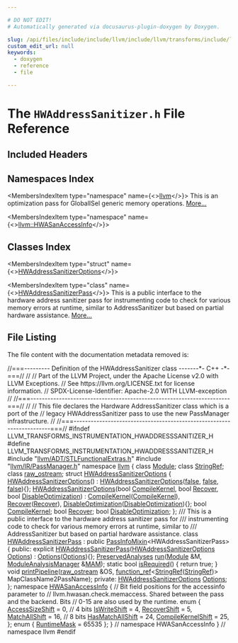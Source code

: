```yaml
---

# DO NOT EDIT!
# Automatically generated via docusaurus-plugin-doxygen by Doxygen.

slug: /api/files/include/include/llvm/include/llvm/transforms/include/llvm/transforms/instrumentation/hwaddresssanitizer-h
custom_edit_url: null
keywords:
  - doxygen
  - reference
  - file

---
```





# The `HWAddressSanitizer.h` File Reference

<DoxygenPage pluginConfig={pluginConfig}>



## Included Headers

<IncludesList>
<IncludesListItem
  filePath="llvm/ADT/STLFunctionalExtras.h"
  permalink="/docs/api/files/include/include/llvm/include/llvm/adt/stlfunctionalextras-h"
  isLocal="true" />
<IncludesListItem
  filePath="llvm/IR/PassManager.h"
  permalink="/docs/api/files/include/include/llvm/include/llvm/ir/passmanager-h"
  isLocal="true" />
</IncludesList>

## Namespaces Index

<MembersIndex>

<MembersIndexItem
  type="namespace"
  name={<><a href="/docs/api/namespaces/llvm">llvm</a></>}>
This is an optimization pass for GlobalISel generic memory operations. <a href="/docs/api/namespaces/llvm/#details">More...</a>
</MembersIndexItem>

<MembersIndexItem
  type="namespace"
  name={<><a href="/docs/api/namespaces/llvm/hwasanaccessinfo">llvm::HWASanAccessInfo</a></>}>
</MembersIndexItem>

</MembersIndex>

## Classes Index

<MembersIndex>

<MembersIndexItem
  type="struct"
  name={<><a href="/docs/api/structs/llvm/hwaddresssanitizeroptions">HWAddressSanitizerOptions</a></>}>
</MembersIndexItem>

<MembersIndexItem
  type="class"
  name={<><a href="/docs/api/classes/llvm/hwaddresssanitizerpass">HWAddressSanitizerPass</a></>}>
This is a public interface to the hardware address sanitizer pass for instrumenting code to check for various memory errors at runtime, similar to AddressSanitizer but based on partial hardware assistance. <a href="/docs/api/classes/llvm/hwaddresssanitizerpass/#details">More...</a>
</MembersIndexItem>

</MembersIndex>


## File Listing

The file content with the documentation metadata removed is:

<ProgramListing>

<Link id="l00001" /><CodeLine lineNumber="1"><span class="doxyHighlightComment">//===--------- Definition of the HWAddressSanitizer class -------&#42;- C++ -&#42;-===//</span></CodeLine>
<Link id="l00002" /><CodeLine lineNumber="2"><span class="doxyHighlightComment">//</span></CodeLine>
<Link id="l00003" /><CodeLine lineNumber="3"><span class="doxyHighlightComment">// Part of the LLVM Project, under the Apache License v2.0 with LLVM Exceptions.</span></CodeLine>
<Link id="l00004" /><CodeLine lineNumber="4"><span class="doxyHighlightComment">// See https://llvm.org/LICENSE.txt for license information.</span></CodeLine>
<Link id="l00005" /><CodeLine lineNumber="5"><span class="doxyHighlightComment">// SPDX-License-Identifier: Apache-2.0 WITH LLVM-exception</span></CodeLine>
<Link id="l00006" /><CodeLine lineNumber="6"><span class="doxyHighlightComment">//</span></CodeLine>
<Link id="l00007" /><CodeLine lineNumber="7"><span class="doxyHighlightComment">//===----------------------------------------------------------------------===//</span></CodeLine>
<Link id="l00008" /><CodeLine lineNumber="8"><span class="doxyHighlightComment">//</span></CodeLine>
<Link id="l00009" /><CodeLine lineNumber="9"><span class="doxyHighlightComment">// This file declares the Hardware AddressSanitizer class which is a port of the</span></CodeLine>
<Link id="l00010" /><CodeLine lineNumber="10"><span class="doxyHighlightComment">// legacy HWAddressSanitizer pass to use the new PassManager infrastructure.</span></CodeLine>
<Link id="l00011" /><CodeLine lineNumber="11"><span class="doxyHighlightComment">//</span></CodeLine>
<Link id="l00012" /><CodeLine lineNumber="12"><span class="doxyHighlightComment">//===----------------------------------------------------------------------===//</span></CodeLine>
<Link id="l00013" /><CodeLine lineNumber="13"><span class="doxyHighlightPreprocessor">#ifndef LLVM&#95;TRANSFORMS&#95;INSTRUMENTATION&#95;HWADDRESSSANITIZER&#95;H</span></CodeLine>
<Link id="l00014" /><CodeLine lineNumber="14"><span class="doxyHighlightPreprocessor">#define LLVM&#95;TRANSFORMS&#95;INSTRUMENTATION&#95;HWADDRESSSANITIZER&#95;H</span></CodeLine>
<Link id="l00015" /><CodeLine lineNumber="15"></CodeLine>
<Link id="l00016" /><CodeLine lineNumber="16"><span class="doxyHighlightPreprocessor">#include &quot;<a href="/docs/api/files/include/include/llvm/include/llvm/adt/stlfunctionalextras-h">llvm/ADT/STLFunctionalExtras.h</a>&quot;</span></CodeLine>
<Link id="l00017" /><CodeLine lineNumber="17"><span class="doxyHighlightPreprocessor">#include &quot;<a href="/docs/api/files/include/include/llvm/include/llvm/ir/passmanager-h">llvm/IR/PassManager.h</a>&quot;</span></CodeLine>
<Link id="l00018" /><CodeLine lineNumber="18"></CodeLine>
<Link id="l00019" /><CodeLine lineNumber="19"><span class="doxyHighlightKeyword">namespace </span><span class="doxyHighlight"><a href="/docs/api/namespaces/llvm">llvm</a> &#123;</span></CodeLine>
<Link id="l00020" /><CodeLine lineNumber="20"><span class="doxyHighlightKeyword">class </span><span class="doxyHighlight"><a href="/docs/api/classes/llvm/module">Module</a>;</span></CodeLine>
<Link id="l00021" /><CodeLine lineNumber="21"><span class="doxyHighlightKeyword">class </span><span class="doxyHighlight"><a href="/docs/api/classes/llvm/stringref">StringRef</a>;</span></CodeLine>
<Link id="l00022" /><CodeLine lineNumber="22"><span class="doxyHighlightKeyword">class </span><span class="doxyHighlight"><a href="/docs/api/classes/llvm/raw-ostream">raw&#95;ostream</a>;</span></CodeLine>
<Link id="l00023" /><CodeLine lineNumber="23"></CodeLine>
<Link id="l00024" /><CodeLine lineNumber="24" lineLink="/docs/api/structs/llvm/hwaddresssanitizeroptions"><span class="doxyHighlightKeyword">struct </span><span class="doxyHighlight"><a href="/docs/api/structs/llvm/hwaddresssanitizeroptions/#a52751a1bf37512e6e63f656fd6baec43">HWAddressSanitizerOptions</a> &#123;</span></CodeLine>
<Link id="l00025" /><CodeLine lineNumber="25" lineLink="/docs/api/structs/llvm/hwaddresssanitizeroptions/#a52751a1bf37512e6e63f656fd6baec43"><span class="doxyHighlight">  <a href="/docs/api/structs/llvm/hwaddresssanitizeroptions/#a52751a1bf37512e6e63f656fd6baec43">HWAddressSanitizerOptions</a>()</span></CodeLine>
<Link id="l00026" /><CodeLine lineNumber="26"><span class="doxyHighlight">      : <a href="/docs/api/structs/llvm/hwaddresssanitizeroptions/#a52751a1bf37512e6e63f656fd6baec43">HWAddressSanitizerOptions</a>(<a href="/docs/api/namespaces/false">false</a>, <a href="/docs/api/namespaces/false">false</a>, <a href="/docs/api/namespaces/false">false</a>)&#123;&#125;;</span></CodeLine>
<Link id="l00027" /><CodeLine lineNumber="27" lineLink="/docs/api/structs/llvm/hwaddresssanitizeroptions/#addf0ca8595cee9d3f2e5132d0f39ef5a"><span class="doxyHighlight">  <a href="/docs/api/structs/llvm/hwaddresssanitizeroptions/#addf0ca8595cee9d3f2e5132d0f39ef5a">HWAddressSanitizerOptions</a>(</span><span class="doxyHighlightKeywordType">bool</span><span class="doxyHighlight"> <a href="/docs/api/structs/llvm/hwaddresssanitizeroptions/#acb2ab5c8bc00a0cd362da9cd7f5be977">CompileKernel</a>, </span><span class="doxyHighlightKeywordType">bool</span><span class="doxyHighlight"> <a href="/docs/api/structs/llvm/hwaddresssanitizeroptions/#a7b9a0142cf386d313523a43eb366b3bc">Recover</a>,</span></CodeLine>
<Link id="l00028" /><CodeLine lineNumber="28"><span class="doxyHighlight">                            </span><span class="doxyHighlightKeywordType">bool</span><span class="doxyHighlight"> <a href="/docs/api/structs/llvm/hwaddresssanitizeroptions/#ae00a6da588e40382cc08287da796248a">DisableOptimization</a>)</span></CodeLine>
<Link id="l00029" /><CodeLine lineNumber="29"><span class="doxyHighlight">      : <a href="/docs/api/structs/llvm/hwaddresssanitizeroptions/#acb2ab5c8bc00a0cd362da9cd7f5be977">CompileKernel</a>(<a href="/docs/api/structs/llvm/hwaddresssanitizeroptions/#acb2ab5c8bc00a0cd362da9cd7f5be977">CompileKernel</a>), <a href="/docs/api/structs/llvm/hwaddresssanitizeroptions/#a7b9a0142cf386d313523a43eb366b3bc">Recover</a>(<a href="/docs/api/structs/llvm/hwaddresssanitizeroptions/#a7b9a0142cf386d313523a43eb366b3bc">Recover</a>),</span></CodeLine>
<Link id="l00030" /><CodeLine lineNumber="30"><span class="doxyHighlight">        <a href="/docs/api/structs/llvm/hwaddresssanitizeroptions/#ae00a6da588e40382cc08287da796248a">DisableOptimization</a>(<a href="/docs/api/structs/llvm/hwaddresssanitizeroptions/#ae00a6da588e40382cc08287da796248a">DisableOptimization</a>)&#123;&#125;;</span></CodeLine>
<Link id="l00031" /><CodeLine lineNumber="31" lineLink="/docs/api/structs/llvm/hwaddresssanitizeroptions/#acb2ab5c8bc00a0cd362da9cd7f5be977"><span class="doxyHighlight">  </span><span class="doxyHighlightKeywordType">bool</span><span class="doxyHighlight"> <a href="/docs/api/structs/llvm/hwaddresssanitizeroptions/#acb2ab5c8bc00a0cd362da9cd7f5be977">CompileKernel</a>;</span></CodeLine>
<Link id="l00032" /><CodeLine lineNumber="32" lineLink="/docs/api/structs/llvm/hwaddresssanitizeroptions/#a7b9a0142cf386d313523a43eb366b3bc"><span class="doxyHighlight">  </span><span class="doxyHighlightKeywordType">bool</span><span class="doxyHighlight"> <a href="/docs/api/structs/llvm/hwaddresssanitizeroptions/#a7b9a0142cf386d313523a43eb366b3bc">Recover</a>;</span></CodeLine>
<Link id="l00033" /><CodeLine lineNumber="33" lineLink="/docs/api/structs/llvm/hwaddresssanitizeroptions/#ae00a6da588e40382cc08287da796248a"><span class="doxyHighlight">  </span><span class="doxyHighlightKeywordType">bool</span><span class="doxyHighlight"> <a href="/docs/api/structs/llvm/hwaddresssanitizeroptions/#ae00a6da588e40382cc08287da796248a">DisableOptimization</a>;</span></CodeLine>
<Link id="l00034" /><CodeLine lineNumber="34"><span class="doxyHighlight">&#125;;</span></CodeLine>
<Link id="l00035" /><CodeLine lineNumber="35"></CodeLine>
<Link id="l00036" /><CodeLine lineNumber="36"><span class="doxyHighlightComment">/// This is a public interface to the hardware address sanitizer pass for</span></CodeLine>
<Link id="l00037" /><CodeLine lineNumber="37"><span class="doxyHighlightComment">/// instrumenting code to check for various memory errors at runtime, similar to</span></CodeLine>
<Link id="l00038" /><CodeLine lineNumber="38"><span class="doxyHighlightComment">/// AddressSanitizer but based on partial hardware assistance.</span></CodeLine>
<Link id="l00039" /><CodeLine lineNumber="39" lineLink="/docs/api/classes/llvm/hwaddresssanitizerpass"><span class="doxyHighlightKeyword">class </span><span class="doxyHighlight"><a href="/docs/api/classes/llvm/hwaddresssanitizerpass/#aec148f432eed968c999d2eaaaadc3e18">HWAddressSanitizerPass</a> : </span><span class="doxyHighlightKeyword">public</span><span class="doxyHighlight"> <a href="/docs/api/structs/llvm/passinfomixin">PassInfoMixin</a>&lt;HWAddressSanitizerPass&gt; &#123;</span></CodeLine>
<Link id="l00040" /><CodeLine lineNumber="40"><span class="doxyHighlightKeyword">public</span><span class="doxyHighlight">:</span></CodeLine>
<Link id="l00041" /><CodeLine lineNumber="41" lineLink="/docs/api/classes/llvm/hwaddresssanitizerpass/#aec148f432eed968c999d2eaaaadc3e18"><span class="doxyHighlight">  </span><span class="doxyHighlightKeyword">explicit</span><span class="doxyHighlight"> <a href="/docs/api/classes/llvm/hwaddresssanitizerpass/#aec148f432eed968c999d2eaaaadc3e18">HWAddressSanitizerPass</a>(<a href="/docs/api/structs/llvm/hwaddresssanitizeroptions">HWAddressSanitizerOptions</a> <a href="/docs/api/files/lib/lib/debuginfo/lib/debuginfo/logicalview/lib/debuginfo/logicalview/core/lvoptions-cpp/#ab4088b7a11f3cbc38ac16a6e9c72494e">Options</a>)</span></CodeLine>
<Link id="l00042" /><CodeLine lineNumber="42"><span class="doxyHighlight">      : <a href="/docs/api/files/lib/lib/debuginfo/lib/debuginfo/logicalview/lib/debuginfo/logicalview/core/lvoptions-cpp/#ab4088b7a11f3cbc38ac16a6e9c72494e">Options</a>(<a href="/docs/api/files/lib/lib/debuginfo/lib/debuginfo/logicalview/lib/debuginfo/logicalview/core/lvoptions-cpp/#ab4088b7a11f3cbc38ac16a6e9c72494e">Options</a>)&#123;&#125;;</span></CodeLine>
<Link id="l00043" /><CodeLine lineNumber="43"><span class="doxyHighlight">  <a href="/docs/api/classes/llvm/preservedanalyses">PreservedAnalyses</a> <a href="/docs/api/classes/llvm/hwaddresssanitizerpass/#a0ab6bbfe1dc498f2c9a8603d672fbb1b">run</a>(<a href="/docs/api/classes/llvm/module">Module</a> &amp;M, <a href="/docs/api/namespaces/llvm/#af9c9208365fd9ce11392b4d79485e259">ModuleAnalysisManager</a> &amp;<a href="/docs/api/files/lib/lib/passes/passbuilderbindings-cpp/#a85bddafa659a93a7a67c9094648259be">MAM</a>);</span></CodeLine>
<Link id="l00044" /><CodeLine lineNumber="44" lineLink="/docs/api/classes/llvm/hwaddresssanitizerpass/#a5cabeac7165f2e3e09d07f3dc0a05a06"><span class="doxyHighlight">  </span><span class="doxyHighlightKeyword">static</span><span class="doxyHighlight"> </span><span class="doxyHighlightKeywordType">bool</span><span class="doxyHighlight"> <a href="/docs/api/classes/llvm/hwaddresssanitizerpass/#a5cabeac7165f2e3e09d07f3dc0a05a06">isRequired</a>() &#123; </span><span class="doxyHighlightKeywordFlow">return</span><span class="doxyHighlight"> </span><span class="doxyHighlightKeyword">true</span><span class="doxyHighlight">; &#125;</span></CodeLine>
<Link id="l00045" /><CodeLine lineNumber="45"><span class="doxyHighlight">  </span><span class="doxyHighlightKeywordType">void</span><span class="doxyHighlight"> <a href="/docs/api/classes/llvm/hwaddresssanitizerpass/#aa9b4734b07ef55732d35569201ffefe3">printPipeline</a>(<a href="/docs/api/classes/llvm/raw-ostream">raw&#95;ostream</a> &amp;OS,</span></CodeLine>
<Link id="l00046" /><CodeLine lineNumber="46"><span class="doxyHighlight">                     <a href="/docs/api/classes/llvm/function-ref">function&#95;ref</a>&lt;<a href="/docs/api/classes/llvm/stringref">StringRef</a>(<a href="/docs/api/classes/llvm/stringref">StringRef</a>)&gt; MapClassName2PassName);</span></CodeLine>
<Link id="l00047" /><CodeLine lineNumber="47"></CodeLine>
<Link id="l00048" /><CodeLine lineNumber="48"><span class="doxyHighlightKeyword">private</span><span class="doxyHighlight">:</span></CodeLine>
<Link id="l00049" /><CodeLine lineNumber="49"><span class="doxyHighlight">  <a href="/docs/api/structs/llvm/hwaddresssanitizeroptions">HWAddressSanitizerOptions</a> <a href="/docs/api/files/lib/lib/debuginfo/lib/debuginfo/logicalview/lib/debuginfo/logicalview/core/lvoptions-cpp/#ab4088b7a11f3cbc38ac16a6e9c72494e">Options</a>;</span></CodeLine>
<Link id="l00050" /><CodeLine lineNumber="50"><span class="doxyHighlight">&#125;;</span></CodeLine>
<Link id="l00051" /><CodeLine lineNumber="51"></CodeLine>
<Link id="l00052" /><CodeLine lineNumber="52" lineLink="/docs/api/namespaces/llvm/hwasanaccessinfo"><span class="doxyHighlightKeyword">namespace </span><span class="doxyHighlight"><a href="/docs/api/namespaces/llvm/hwasanaccessinfo">HWASanAccessInfo</a> &#123;</span></CodeLine>
<Link id="l00053" /><CodeLine lineNumber="53"></CodeLine>
<Link id="l00054" /><CodeLine lineNumber="54"><span class="doxyHighlightComment">// Bit field positions for the accessinfo parameter to</span></CodeLine>
<Link id="l00055" /><CodeLine lineNumber="55"><span class="doxyHighlightComment">// llvm.hwasan.check.memaccess. Shared between the pass and the backend. Bits</span></CodeLine>
<Link id="l00056" /><CodeLine lineNumber="56"><span class="doxyHighlightComment">// 0-15 are also used by the runtime.</span></CodeLine>
<Link id="l00057" /><CodeLine lineNumber="57"><span class="doxyHighlightKeyword">enum</span><span class="doxyHighlight"> &#123;</span></CodeLine>
<Link id="l00058" /><CodeLine lineNumber="58" lineLink="/docs/api/namespaces/llvm/hwasanaccessinfo/#a77974eb2159da3c86095fa98c8c148f1a3d9acaec708a77cbe6c60c019588fe15"><span class="doxyHighlight">  <a href="/docs/api/namespaces/llvm/hwasanaccessinfo/#a77974eb2159da3c86095fa98c8c148f1a3d9acaec708a77cbe6c60c019588fe15">AccessSizeShift</a> = 0, </span><span class="doxyHighlightComment">// 4 bits</span></CodeLine>
<Link id="l00059" /><CodeLine lineNumber="59" lineLink="/docs/api/namespaces/llvm/hwasanaccessinfo/#a77974eb2159da3c86095fa98c8c148f1ada8938fbcc7de9406883574a9b38e29b"><span class="doxyHighlight">  <a href="/docs/api/namespaces/llvm/hwasanaccessinfo/#a77974eb2159da3c86095fa98c8c148f1ada8938fbcc7de9406883574a9b38e29b">IsWriteShift</a> = 4,</span></CodeLine>
<Link id="l00060" /><CodeLine lineNumber="60" lineLink="/docs/api/namespaces/llvm/hwasanaccessinfo/#a77974eb2159da3c86095fa98c8c148f1a25f1c9e2b3e6192ca053feab83c85e19"><span class="doxyHighlight">  <a href="/docs/api/namespaces/llvm/hwasanaccessinfo/#a77974eb2159da3c86095fa98c8c148f1a25f1c9e2b3e6192ca053feab83c85e19">RecoverShift</a> = 5,</span></CodeLine>
<Link id="l00061" /><CodeLine lineNumber="61" lineLink="/docs/api/namespaces/llvm/hwasanaccessinfo/#a77974eb2159da3c86095fa98c8c148f1abcbf592cb37a50340733b22e9c5edcb5"><span class="doxyHighlight">  <a href="/docs/api/namespaces/llvm/hwasanaccessinfo/#a77974eb2159da3c86095fa98c8c148f1abcbf592cb37a50340733b22e9c5edcb5">MatchAllShift</a> = 16, </span><span class="doxyHighlightComment">// 8 bits</span></CodeLine>
<Link id="l00062" /><CodeLine lineNumber="62" lineLink="/docs/api/namespaces/llvm/hwasanaccessinfo/#a77974eb2159da3c86095fa98c8c148f1a2be060e0fe7732ea7b7cfda87b33282d"><span class="doxyHighlight">  <a href="/docs/api/namespaces/llvm/hwasanaccessinfo/#a77974eb2159da3c86095fa98c8c148f1a2be060e0fe7732ea7b7cfda87b33282d">HasMatchAllShift</a> = 24,</span></CodeLine>
<Link id="l00063" /><CodeLine lineNumber="63" lineLink="/docs/api/namespaces/llvm/hwasanaccessinfo/#a77974eb2159da3c86095fa98c8c148f1a93a25190198abc8bb4ada84b62c1c312"><span class="doxyHighlight">  <a href="/docs/api/namespaces/llvm/hwasanaccessinfo/#a77974eb2159da3c86095fa98c8c148f1a93a25190198abc8bb4ada84b62c1c312">CompileKernelShift</a> = 25,</span></CodeLine>
<Link id="l00064" /><CodeLine lineNumber="64"><span class="doxyHighlight">&#125;;</span></CodeLine>
<Link id="l00065" /><CodeLine lineNumber="65"></CodeLine>
<Link id="l00066" /><CodeLine lineNumber="66" lineLink="/docs/api/namespaces/llvm/hwasanaccessinfo/#a6a60d4a4e7d76d3079a1c65c0f1d545ea480da4492bfc24f8380714233b147084"><span class="doxyHighlightKeyword">enum</span><span class="doxyHighlight"> &#123; <a href="/docs/api/namespaces/llvm/hwasanaccessinfo/#a6a60d4a4e7d76d3079a1c65c0f1d545ea480da4492bfc24f8380714233b147084">RuntimeMask</a> = 65535 &#125;;</span></CodeLine>
<Link id="l00067" /><CodeLine lineNumber="67"></CodeLine>
<Link id="l00068" /><CodeLine lineNumber="68"><span class="doxyHighlight">&#125; </span><span class="doxyHighlightComment">// namespace HWASanAccessInfo</span></CodeLine>
<Link id="l00069" /><CodeLine lineNumber="69"></CodeLine>
<Link id="l00070" /><CodeLine lineNumber="70"><span class="doxyHighlight">&#125; </span><span class="doxyHighlightComment">// namespace llvm</span></CodeLine>
<Link id="l00071" /><CodeLine lineNumber="71"></CodeLine>
<Link id="l00072" /><CodeLine lineNumber="72"><span class="doxyHighlightPreprocessor">#endif</span></CodeLine>

</ProgramListing>


</DoxygenPage>
